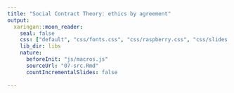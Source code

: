 ```yaml
---
title: "Social Contract Theory: ethics by agreement"
output:
  xaringan::moon_reader:
    seal: false
    css: ["default", "css/fonts.css", "css/raspberry.css", "css/slides.css"]
    lib_dir: libs
    nature:
      beforeInit: "js/macros.js"
      sourceUrl: "07-src.Rmd"
      countIncrementalSlides: false
     
---
```


